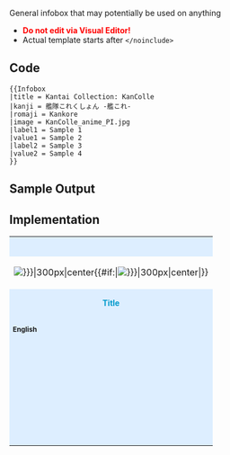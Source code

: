 <noinclude>
General infobox that may potentially be used on anything
* '''<span style="color:#f00;">Do not edit via Visual Editor!</span>'''
* Actual template starts after <code style="color:#00f;"><nowiki>&lt;/noinclude></nowiki></code>


==Code==
<pre>
{{Infobox
|title = Kantai Collection: KanColle
|kanji = 艦隊これくしょん -艦これ-
|romaji = Kankore
|image = KanColle_anime_PI.jpg
|label1 = Sample 1
|value1 = Sample 2
|label2 = Sample 3
|value2 = Sample 4
}}
</pre>


==Sample Output==
{{Infobox
|title = Kantai Collection: KanColle
|kanji = 艦隊これくしょん -艦これ-
|romaji = Kankore
|image = KanColle_anime_PI.jpg
|label1 = Sample 1
|value1 = Sample 2
|label2 = Sample 3
|value2 = Sample 4
}}
{{clr}}


==Implementation==
</noinclude>
{| style="width:300px; border:1px solid #ccc; float:right; margin:0px 0px 0px 10px"
|-
| colspan="2" style="background:#def; padding:12px 0px 7px 0px; text-align:center;" |

<p style="margin:0px 10px 5px 10px; font-weight:bold; line-height:22px; font-size:16px;">{{{title|}}}</p>
<p style="margin:0px; font-size:12px;" lang="ja">{{{kanji|}}}</p>
|-
| colspan="2" |[[File:{{{image|}}}|300px|center]]{{#if:{{{image2|}}}|[[File:{{{image2|}}}|300px|center]]|}}
|-
| style="background:#def; font-size:12px; font-weight:bold; text-align:center; color:#09c; font-size:14px;" colspan="2" |Title
|-
| style="width:{{{label_width|100px}}}; background:#def; font-size:12px; font-weight:bold;" |English
|{{{english|{{{title|A}}}}}}
{{InfoboxSong/OptionalRow
|Japanese
|{{{kanji|B}}}
|lang=ja}}
{{InfoboxSong/OptionalRow
|Romaji
|{{{romaji|C}}} }}
|-
| style="background:#def; font-size:12px; font-weight:bold; text-align:center; color:#09c; font-size:14px;" colspan="2" |{{{info_head|Information}}}
|-
| style="background:#def; font-size:12px; font-weight:bold; {{#if: {{{label1|}}}||display:none;}}" |{{{label1|}}}
|{{{value1|}}}
|-
| style="background:#def; font-size:12px; font-weight:bold; {{#if: {{{label2|}}}||display:none;}}" |{{{label2|}}}
|{{{value2|}}}
|-
| style="background:#def; font-size:12px; font-weight:bold; {{#if: {{{label3|}}}||display:none;}}" |{{{label3|}}}
|{{{value3|}}}
|-
| style="background:#def; font-size:12px; font-weight:bold; {{#if: {{{label4|}}}||display:none;}}" |{{{label4|}}}
|{{{value4|}}}
|-
| style="background:#def; font-size:12px; font-weight:bold; {{#if: {{{label5|}}}||display:none;}}" |{{{label5|}}}
|{{{value5|}}}
|-
| style="background:#def; font-size:12px; font-weight:bold; {{#if: {{{label6|}}}||display:none;}}" |{{{label6|}}}
|{{{value6|}}}
|-
| style="background:#def; font-size:12px; font-weight:bold; {{#if: {{{label7|}}}||display:none;}}" |{{{label7|}}}
|{{{value7|}}}
|-
| style="background:#def; font-size:12px; font-weight:bold; {{#if: {{{label8|}}}||display:none;}}" |{{{label8|}}}
|{{{value8|}}}
|-
| style="background:#def; font-size:12px; font-weight:bold; {{#if: {{{label9|}}}||display:none;}}" |{{{label9|}}}
|{{{value9|}}}
|-
| style="background:#def; font-size:12px; font-weight:bold; {{#if: {{{label10|}}}||display:none;}}" |{{{label10|}}}
|{{{value10|}}}
|}